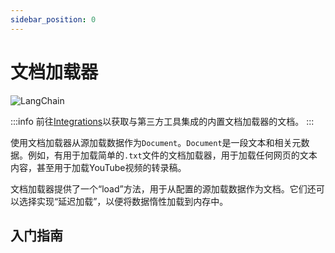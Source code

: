 ```yaml
---
sidebar_position: 0
---
```

# 文档加载器
![LangChain](https://pica.zhimg.com/50/v2-56e8bbb52aa271012541c1fe1ceb11a2_r.gif 'LangChain中文网')


:::info
前往[Integrations](/docs/integrations/document_loaders/)以获取与第三方工具集成的内置文档加载器的文档。
:::

使用文档加载器从源加载数据作为`Document`。`Document`是一段文本和相关元数据。例如，有用于加载简单的`.txt`文件的文档加载器，用于加载任何网页的文本内容，甚至用于加载YouTube视频的转录稿。

文档加载器提供了一个“load”方法，用于从配置的源加载数据作为文档。它们还可以选择实现“延迟加载”，以便将数据惰性加载到内存中。

## 入门指南


<GetStarted/>
